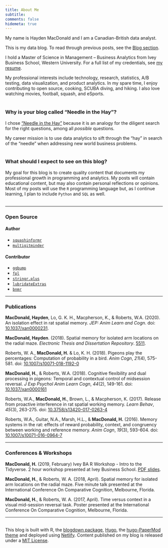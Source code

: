 ```yaml
---
title: About Me
subtitle:
comments: false
hidemeta: true
---
```


My name is Hayden MacDonald and I am a Canadian-British data analyst.  

This is my data blog. To read through previous posts, see the <a href="/archives">Blog section</a>. 

I hold a Master of Science in Management &#8211; Business Analytics from Ivey Business School, Western University. For a full list of my credentials, see <a href="/cv.pdf" target="_blank">my resume</a>.  

My professional interests include technology, research, statistics, A/B testing, data visualization, and product analytics. In my spare time, I enjoy contributing to open source, cooking, SCUBA diving, and hiking. I also love watching movies, football, squash, and eSports.  
&nbsp;  

### Why is your blog called "Needle in the Hay"?
  
I chose <a href="https://dictionary.cambridge.org/dictionary/english/a-needle-in-a-haystack" target="_blank">"Needle in the Hay"</a> because it is an analogy for the diligent search for the right questions, among all *possible* questions.  

My career mission is to use data analytics to sift through the "hay" in search of the "needle" when addressing new world business problems.  
&nbsp;  
 
### What should I expect to see on this blog?  
  
My goal for this blog is to create quality content that documents my professional growth in programming and analytics. My posts will contain educational content, but may also contain personal reflections or opinions. Most of my posts will use the `R` programming language but, as I continue learning, I plan to include `Python` and `SQL` as well.  
&nbsp;  

----

### Open Source

#### Author

- <a href="https://github.com/HaydenMacDonald/squashinformr" target="_blank">`squashinformr`</a>
- <a href="https://github.com/marketplace/actions/multigitminder" target="_blank">`multigitminder`</a>

#### Contributor

- <a href="https://github.com/davidsjoberg/ggbump" target="_blank">`ggbump`</a>
- <a href="https://github.com/amosbastian/fpl" target="_blank">`fpl`</a>
- <a href="https://github.com/johncassil/stringr.plus" target="_blank">`stringr.plus`</a>
- <a href="https://github.com/HaydenMacDonald/lubridateExtras" target="_blank">`lubridateExtras`</a>
- <a href="https://github.com/philip-khor/bnmr" target="_blank">`bnmr`</a>

----

### Publications
**MacDonald, Hayden**, Lo, G. K. H., Macpherson, K., & Roberts, W.A. (2020). An isolation effect in rat spatial memory. *JEP: Anim Learn and Cogn*. doi: <a href="https://psycnet.apa.org/record/2019-72853-001" target="_blank">10.1037/xan0000231</a>.

**MacDonald, Hayden**. (2018). Spatial memory for isolated arm locations on the radial maze. *Electronic Thesis and Dissertation Repository*. <a href="https://ir.lib.uwo.ca/etd/5511" target="_blank">5511</a>.  

Roberts, W. A., **MacDonald, H.** & Lo, K. H. (2018). Pigeons play the percentages: Computation of probability in a bird. *Anim Cogn*, *21*(4), 575-581. doi: <a href="https://link.springer.com/article/10.1007%2Fs10071-018-1192-0" target="_blank">10.1007/s10071-018-1192-0</a>

**MacDonald, H.**, & Roberts, W.A. (2018). Cognitive flexibility and dual processing in pigeons: Temporal and contextual control of midsession reversal. *J Exp Psychol Anim Learn Cogn*, *44*(2), 149-161. doi: <a href="http://psycnet.apa.org/record/2018-07553-001" target="_blank">10.1037/xan0000161</a>

Roberts, W.A., **MacDonald, H.**, Brown, L., & Macpherson, K. (2017). Release from proactive interference in rat spatial working memory. *Learn Behav*, *45*(3), 263-275. doi: <a href="https://link.springer.com/article/10.3758%2Fs13420-017-0263-4" target="_blank">10.3758/s13420-017-0263-4</a>

Roberts, W.A., Guitar, N.A., Marsh, H.L., & **MacDonald, H.** (2016). Memory systems in the rat: effects of reward probability, context, and congruency between working and reference memory. *Anim Cogn*, *19*(3), 593-604. doi: <a href="https://link.springer.com/article/10.1007%2Fs10071-016-0964-7" target="_blank">10.1007/s10071-016-0964-7</a>  

-------

### Conferences & Workshops
**MacDonald, H.** (2019, February) Ivey BA R Workshop - Intro to the Tidyverse. 2 hour workshop presented at Ivey Business School. <a href="https://drive.google.com/file/d/1lW2JloOUYSpNkdT8xwR84ZDXGClAJrf5/view?usp=sharing" target="_blank">PDF slides</a>.

**MacDonald, H.**, & Roberts, W. A. (2018, April). Spatial memory for isolated arm locations on the radial maze. Five minute talk presented at the International Conference On Comparative Cognition, Melbourne, Florida.

**MacDonald, H.**, & Roberts, W. A. (2017, April). Time versus context in a visual mid-session reversal task. Poster presented at the International Conference On Comparative Cognition, Melbourne, Florida.  

----
&nbsp;  
This blog is built with R, the <a href="https://github.com/rstudio/blogdown" target="_blank">blogdown package</a>, <a href="https://gohugo.io/" target="_blank">Hugo</a>, the <a href="https://github.com/adityatelange/hugo-PaperMod" target="_blank">hugo-PaperMod theme</a> and deployed using <a href="https://www.netlify.com/" target="_blank">Netlify</a>. Content published on my blog is released under a <a href="https://github.com/HaydenMacDonald/needle-in-the-hay/blob/master/LICENSE" target="_blank">MIT License</a>.  
&nbsp;  
  
